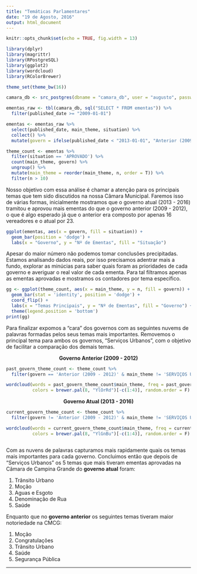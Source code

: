 ```yaml
---
title: "Temáticas Parlamentares"
date: "19 de Agosto, 2016"
output: html_document
---
```


<style>
  .col2 {
    columns: 2 450px;         /* number of columns and width in pixels*/
    -webkit-columns: 2 425px; /* chrome, safari */
    -moz-columns: 2 450px;    /* firefox */
  }
</style>

```r
knitr::opts_chunk$set(echo = TRUE, fig.width = 13)

library(dplyr)
library(magrittr)
library(RPostgreSQL)
library(ggplot2)
library(wordcloud)
library(RColorBrewer)

theme_set(theme_bw(16))

camara_db <- src_postgres(dbname = "camara_db", user = "augusto", password = "postgres")

ementas_raw <- tbl(camara_db, sql("SELECT * FROM ementas")) %>% 
  filter(published_date >= "2009-01-01")

ementas <- ementas_raw %>%
  select(published_date, main_theme, situation) %>%
  collect() %>% 
  mutate(govern = ifelse(published_date < "2013-01-01", "Anterior (2009 - 2012)", "Atual (2013 - 2016)"))

theme_count <- ementas %>% 
  filter(situation == 'APROVADO') %>% 
  count(main_theme, govern) %>% 
  ungroup() %>% 
  mutate(main_theme = reorder(main_theme, n, order = T)) %>% 
  filter(n > 10)
```

Nosso objetivo com essa análise é chamar a atenção para os principais temas que tem sido discutidos na nossa Câmara Municipal. Faremos isso de várias formas, inicialmente mostramos que o governo atual (2013 - 2016) tramitou e aprovou mais ementas do que o governo anterior (2009 - 2012), o que é algo esperado já que o anterior era composto por apenas 16 vereadores e o atual por 23. 

```r
ggplot(ementas, aes(x = govern, fill = situation)) + 
  geom_bar(position = 'dodge') + 
  labs(x = "Governo", y = "Nº de Ementas", fill = "Situação")
```

Apesar do maior número não podemos tomar conclusões precipitadas. Estamos analisando dados reais, por isso precisamos adentrar mais a fundo, explorar as minúcias para saber quais foram as prioridades de cada governo e averiguar o real valor de cada ementa. Para tal filtramos apenas as ementas aprovadas e mostramos os contadores por tema específico.

```r
gg <- ggplot(theme_count, aes(x = main_theme, y = n, fill = govern)) + 
  geom_bar(stat = 'identity', position = 'dodge') + 
  coord_flip() +
  labs(x = "Temas Principais", y = "Nº de Ementas", fill = "Governo") + 
  theme(legend.position = 'bottom')
print(gg)
```

Para finalizar expomos a "cara" dos governos com as seguintes nuvems de palavras formadas pelos seus temas mais importantes. Removemos o principal tema para ambos os governos, "Serviços Urbanos", com o objetivo de facilitar a comparação dos demais temas.

<div class="col2">
<center>**Governo Anterior (2009 - 2012)**</center>
```r
past_govern_theme_count <- theme_count %>% 
  filter(govern == 'Anterior (2009 - 2012)' & main_theme != 'SERVIÇOS URBANOS')

wordcloud(words = past_govern_theme_count$main_theme, freq = past_govern_theme_count$n,
          colors = brewer.pal(8, "YlOrRd")[-c(1:4)], random.order = F)
```

<center>**Governo Atual (2013 - 2016)**</center>
```r
current_govern_theme_count <- theme_count %>% 
  filter(govern != 'Anterior (2009 - 2012)' & main_theme != 'SERVIÇOS URBANOS')

wordcloud(words = current_govern_theme_count$main_theme, freq = current_govern_theme_count$n,
          colors = brewer.pal(8, "YlGnBu")[-c(1:4)], random.order = F)
```
</div>

Com as nuvens de palavras capturamos mais rapidamente quais os temas mais importantes para cada governo. Concluimos então que depois de "Serviços Urbanos" os 5 temas que mais tiveram ementas aprovadas na Cãmara de Campina Grande do **governo atual** foram: 

1. Trânsito Urbano
2. Moção
3. Aguas e Esgoto
4. Denominação de Rua
5. Saúde

Enquanto que no **governo anterior** os seguintes temas tiveram maior notoriedade na CMCG: 

1. Moção
2. Congratulações
3. Trânsito Urbano
4. Saúde
5. Segurança Pública

---
